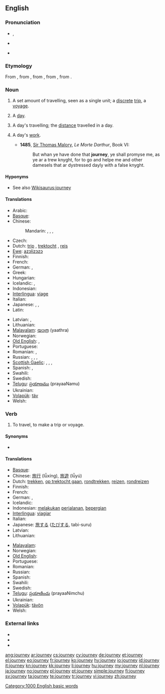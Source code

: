 ==English==
{{wikipedia}}

===Pronunciation===
* {{IPA|/ˈdʒɜː(ɹ)ni/}}, {{SAMPA|/"dZ3:(r\)ni/}}
* {{audio|en-us-journey.ogg|Audio (US)}}
* {{audio|En-uk-a journey.ogg|Audio (UK)}}
*: {{rhymes|ɜː(ɹ)ni}}

===Etymology===
From {{etyl|enm}} {{term|journee|lang=enm}}, from {{etyl|fro}} {{term|lang=fro|jornee}}, from {{etyl|ML.}} {{term|lang=la|diurnata||a day's work, a day's journey, a fixed day, a day}}, from {{etyl|la}} {{term|lang=la|diurnus||daily}}, from {{term|dies|diēs|day|lang=la}}.

===Noun===
{{en-noun}}

# A set amount of travelling, seen as a single unit; a [[discrete]] [[trip]], a [[voyage]].
# {{obsolete}} A [[day]].
# {{obsolete}} A day's travelling; the [[distance]] travelled in a day.
# {{obsolete}} A day's [[work]].
#* '''1485''', [[w:Thomas Malory|Sir Thomas Malory]], ''Le Morte Darthur'', Book VI:
#*: But whan ye have done that '''journey''', ye shall promyse me, as ye ar a trew knyght, for to go and helpe me and other damesels that ar dystressed dayly with a false knyght.

====Hyponyms====
* See also [[Wikisaurus:journey]]

====Translations====
{{trans-top|trip, a voyage}}
* Arabic: {{t-|ar|رحلة|f|tr=riHla}}
* [[Basque]]: {{t|eu|bidaia}}
* Chinese:
*: Mandarin: {{t-|cmn|旅游|tr=lǚyóu|sc=Hani}}, {{t-|cmn|旅行|tr=lǚxíng|sc=Hani}}, {{t|cmn|旅途|tr=lǚtú|sc=Hani}}, {{t|cmn|旅程|tr=lǚchéng|sc=Hani}}
* Czech: {{t+|cs|cesta|f}}
* Dutch: [[trip]] {{f}}, [[trektocht]] {{f}}, [[reis]] {{f}}
* [[Ewe]]: [[azɔlizɔzɔ]]
* Finnish: {{t+|fi|matka}}
* French: {{t+|fr|voyage|m}}
* German: {{t+|de|Reise|f}}, {{t+|de|Tour|f}}
* Greek: {{t+|el|ταξίδι|n|tr=taxidi}}
* Hungarian: {{t+|hu|utazás}}
* Icelandic: {{t+|is|leiðangur}}, {{t+|is|ferð}}
* Indonesian: {{t+|id|jalan|alt=perjalanan|xs=Indonesian}}
* [[Interlingua]]: [[viage]]
* Italian: {{t+|it|viaggio}}
* Japanese: {{t+|ja|旅行|tr=ryokō}},  {{t+|ja|旅|tr=tabi}},  {{t|ja|ツアー|tr=tsuā}}
* Latin: {{t+|la|iter}}
{{trans-mid}}
* Latvian: {{t|lv|brauciens|m}}, {{t|lv| ceļojums |m}}
* Lithuanian: {{t|lt|kelionė|f}}
* [[Malayalam]]: [[യാത്ര]] (yaathra)
* Norwegian: {{t+|no|reise}}
* [[Old English]]: {{t-|ang|siþ|m|alt=sīþ|xs=Old English}}, {{t-|ang|faru|f|xs=Old English}}
* Portuguese: {{t+|pt|viagem|f}}
* Romanian: {{t-|ro|voiaj|n}}, {{t-|ro|călătorie|f}}
* Russian: {{t+|ru|путешествие|n|tr=putešéstvije}},  {{t+|ru|поездка|f|tr=pojézdka}},  {{qualifier|indeclinable}} {{t|ru|турне|n|tr=turné}},  {{t|ru|вояж|m|tr=vojáž}}
* [[Scottish Gaelic]]: {{t-|gd|slighe|f|xs=Scottish Gaelic}},  {{t-|gd|cuairt|f|xs=Scottish Gaelic}},  {{t-|gd|turas|m|xs=Scottish Gaelic}}, {{t-|gd|taisteal|m|xs=Scottish Gaelic}}
* Spanish: {{t-|es|viaje|m}},  {{t-|es|jornada}}
* Swahili: {{t+|sw|safari|xs=Swahili}}
* Swedish: {{t+|sv|resa|c}}
* [[Telugu]]: [[ప్రయాణము]] (prayaaNamu)
* Ukrainian: {{t|uk|подорож|f|sc=Cyrl}}
* [[Volapük]]: [[täv]]
* Welsh: {{t+|cy|taith|f|xs=Welsh}}
{{trans-bottom}}

===Verb===
{{en-verb}}

# To travel, to make a trip or voyage.

====Synonyms====
* {{l|en|wayfare}}

====Translations====
{{trans-top|to travel, to make a trip or voyage}}
* [[Basque]]: {{t|eu|bidaiatu}}
* Chinese: [[旅行]] (lǚxíng), [[旅遊]] (lǚyú)
* Dutch: [[trekken]], [[op trektocht gaan]], [[rondtrekken]], [[reizen]], [[rondreizen]]
* Finnish: {{t+|fi|matkustaa}}
* French: {{t+|fr|voyager}}
* German: {{t+|de|reisen}}, {{t+|de|verreisen}}
* Icelandic: {{t+|is|ferðast}}
* Indonesian: [[laku|melakukan]] [[jalan|perjalanan]], [[pergi|bepergian]]
* [[Interlingua]]: [[viagiar]]
* Italian: {{t+|it|viaggiare}}
* Japanese: [[旅]]する ([[たび]]する, tabi-suru)
* Latvian: {{t|lv| ceļot}}
* Lithuanian: {{t|lt|keliauti}}
{{trans-mid}}
* [[Malayalam]]: {{t+|ml|സഞ്ചാരം|tr=sancharam|sc=Mlym|xs=Malayalam}}
* Norwegian: {{t+|no|reise}}
* [[Old English]]: {{t-|ang|siþian|alt=sīþian|xs=Old English}}
* Portuguese: {{t|pt|viajar}}
* Romanian: {{t+|ro|călători}}
* Russian: {{t|ru|путешествовать|sc=Cyrl}}
* Spanish: {{t+|es|viajar}}
* Swahili: {{t|sw|safiri|xs=Swahili}}
* Swedish: {{t+|sv|resa}}
* [[Telugu]]: [[ప్రయాణించు]] (prayaaNimchu)
* Ukrainian: {{t|uk|подорожувати|sc=Cyrl}}
* [[Volapük]]: [[tävön]]
* Welsh: {{t+|cy|teithio|xs=Welsh}}
{{trans-bottom}}

===External links===
* {{R:Webster 1913}}
* {{R:Century 1911}}
* {{R:OneLook}}

[[Category:1000 English basic words]]

[[ang:journey]]
[[ar:journey]]
[[cs:journey]]
[[cy:journey]]
[[de:journey]]
[[et:journey]]
[[el:journey]]
[[eo:journey]]
[[fr:journey]]
[[ko:journey]]
[[hy:journey]]
[[io:journey]]
[[id:journey]]
[[it:journey]]
[[kn:journey]]
[[kk:journey]]
[[li:journey]]
[[hu:journey]]
[[my:journey]]
[[nl:journey]]
[[ja:journey]]
[[no:journey]]
[[pl:journey]]
[[pt:journey]]
[[simple:journey]]
[[fi:journey]]
[[sv:journey]]
[[ta:journey]]
[[te:journey]]
[[tr:journey]]
[[vi:journey]]
[[zh:journey]]